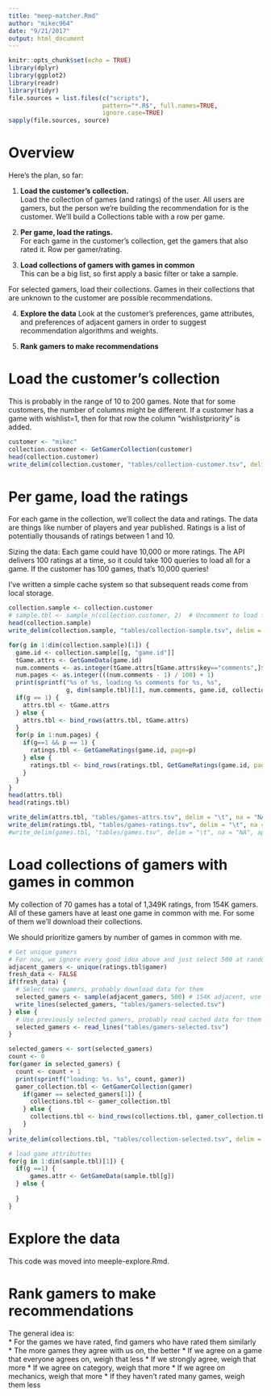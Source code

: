 ```yaml
---
title: "meep-matcher.Rmd"
author: "mikec964"
date: "9/21/2017"
output: html_document
---
```


```r
knitr::opts_chunk$set(echo = TRUE)
library(dplyr)
library(ggplot2)
library(readr)
library(tidyr)
file.sources = list.files(c("scripts"),
                          pattern="*.R$", full.names=TRUE,
                          ignore.case=TRUE)
sapply(file.sources, source)
```

# Overview
Here's the plan, so far:

1. **Load the customer's collection.**  
Load the collection of games (and ratings) of the user. All users are gamers,
but the person we're building the recommendation for is the customer.
We'll build a Collections table with a row per game.

2. **Per game, load the ratings.**  
For each game in the customer's collection, get the gamers that also rated
it. Row per gamer/rating.

3. **Load collections of gamers with games in common**  
This can be a big list, so first apply a basic filter or take a sample.

For selected gamers, load their collections. Games
in their collections that are unknown to the customer are possible
recommendations.

4. **Explore the data**
Look at the customer's preferences, game attributes, and preferences of
adjacent gamers in order to suggest recommendation algorithms and weights.

5. **Rank gamers to make recommendations**


# Load the customer's collection
This is probably in the range of 10 to 200 games. 
Note that for some customers, the number of columns might be different.
If a customer has a game with wishlist=1, then for that row the column
"wishlistpriority" is added.

```r
customer <- "mikec"
collection.customer <- GetGamerCollection(customer)
head(collection.customer)
write_delim(collection.customer, "tables/collection-customer.tsv", delim = "\t", na = "NA", append = FALSE, col_names = TRUE)
```


# Per game, load the ratings
For each game in the collection, we'll collect the data and ratings. The data
are things like number of players and year published. Ratings is a list of
potentially thousands of ratings between 1 and 10.

Sizing the data: Each game could have 10,000 or more ratings. The API delivers
100 ratings at a time, so it could take 100 queries to load all for a game. 
If the customer has 100 games, that's 10,000 queries!

I've written a simple cache system so that subsequent reads come from local
storage.

```r
collection.sample <- collection.customer
# sample.tbl <- sample_n(collection.customer, 2)  # Uncomment to load fewer games
head(collection.sample)
write_delim(collection.sample, "tables/collection-sample.tsv", delim = "\t", na = "NA", append = FALSE, col_names = TRUE)

for(g in 1:dim(collection.sample)[1]) {
  game.id <- collection.sample[[g, "game.id"]]
  tGame.attrs <- GetGameData(game.id)
  num.comments <- as.integer(tGame.attrs[tGame.attrs$key=="comments",]$value)
  num.pages <- as.integer(((num.comments - 1) / 100) + 1)
  print(sprintf("%s of %s, loading %s comments for %s, %s",
                g, dim(sample.tbl)[1], num.comments, game.id, collection.sample[[g, "game"]]))
  if(g == 1) {
    attrs.tbl <- tGame.attrs
  } else {
    attrs.tbl <- bind_rows(attrs.tbl, tGame.attrs)
  }
  for(p in 1:num.pages) {
    if(g==1 && p == 1) {
      ratings.tbl <- GetGameRatings(game.id, page=p)
    } else {
      ratings.tbl <- bind_rows(ratings.tbl, GetGameRatings(game.id, page=p))
    }
  }
}
head(attrs.tbl)
head(ratings.tbl)

write_delim(attrs.tbl, "tables/games-attrs.tsv", delim = "\t", na = "NA", append = FALSE, col_names = TRUE)
write_delim(ratings.tbl, "tables/games-ratings.tsv", delim = "\t", na = "NA", append = FALSE, col_names = TRUE)
#write_delim(games.tbl, "tables/games.tsv", delim = "\t", na = "NA", append = FALSE, col_names = TRUE)
```


# Load collections of gamers with games in common
My collection of 70 games has a total of 1,349K ratings, from 154K gamers.
All of these gamers have at least one game in common with me. For some of
them we'll download their collections.

We should prioritize gamers by number of games in common with me.

```r
# Get unique gamers
# For now, we ignore every good idea above and just select 500 at random
adjacent_gamers <- unique(ratings.tbl$gamer)
fresh_data <- FALSE
if(fresh_data) {
  # Select new gamers, probably download data for them
  selected_gamers <- sample(adjacent_gamers, 500) # 154K adjacent, use only 500
  write_lines(selected_gamers, "tables/gamers-selected.tsv")
} else {
  # Use previously selected gamers, probably read cached data for them
  selected_gamers <- read_lines("tables/gamers-selected.tsv")
}

selected_gamers <- sort(selected_gamers)
count <- 0
for(gamer in selected_gamers) {
  count <- count + 1
  print(sprintf("loading: %s. %s", count, gamer))
  gamer_collection.tbl <- GetGamerCollection(gamer)
    if(gamer == selected_gamers[1]) {
      collections.tbl <- gamer_collection.tbl
    } else {
      collections.tbl <- bind_rows(collections.tbl, gamer_collection.tbl)
    }
}
write_delim(collections.tbl, "tables/collection-selected.tsv", delim = "\t", na = "NA", append = FALSE, col_names = TRUE)

# load game attributtes
for(g in 1:dim(sample.tbl)[1]) {
  if(g ==1) {
      games.attr <- GetGameData(sample.tbl[g])
  } else {
    
  }
}
```

# Explore the data
This code was moved into meeple-explore.Rmd.

# Rank gamers to make recommendations
The general idea is:  
  * For the games we have rated, find gamers who have rated them similarly  
  * The more games they agree with us on, the better
  * If we agree on a game that everyone agrees on, weigh that less
  * If we strongly agree, weigh that more
  * If we agree on category, weigh that more
  * If we agree on mechanics, weigh that more
  * If they haven't rated many games, weigh them less

```r

```


